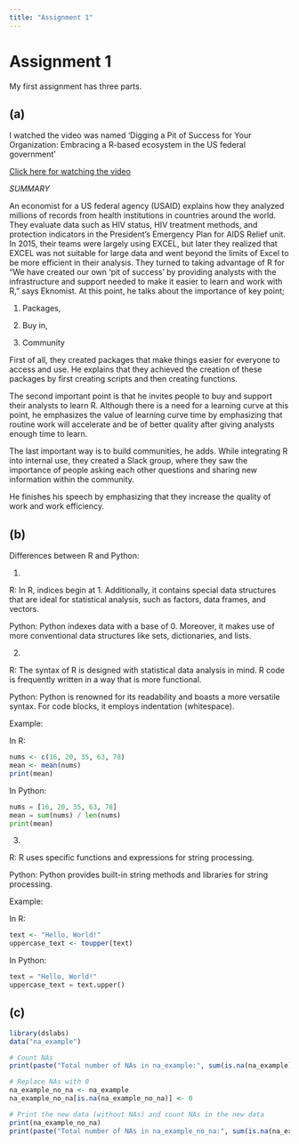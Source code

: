 ```yaml
---
title: "Assignment 1"
---
```


# Assignment 1

My first assignment has three parts.

## (a)

I watched the video was named 'Digging a Pit of Success for Your Organization: Embracing a R-based ecosystem in the US federal government'

[Click here for watching the video](https://www.rstudio.com/conference/2022/talks/leveraging-r-based-ecosystem/)

*SUMMARY*

An economist for a US federal agency (USAID) explains how they analyzed millions of records from health institutions in countries around the world. They evaluate data such as HIV status, HIV treatment methods, and protection indicators in the President's Emergency Plan for AIDS Relief unit. In 2015, their teams were largely using EXCEL, but later they realized that EXCEL was not suitable for large data and went beyond the limits of Excel to be more efficient in their analysis. They turned to taking advantage of R for "We have created our own 'pit of success' by providing analysts with the infrastructure and support needed to make it easier to learn and work with R," says Eknomist. At this point, he talks about the importance of key point;

1. Packages,

2. Buy in,

3. Community

First of all, they created packages that make things easier for everyone to access and use. He explains that they achieved the creation of these packages by first creating scripts and then creating functions.

The second important point is that he invites people to buy and support their analysts to learn R. Although there is a need for a learning curve at this point, he emphasizes the value of learning curve time by emphasizing that routine work will accelerate and be of better quality after giving analysts enough time to learn.

The last important way is to build communities, he adds. While integrating R into internal use, they created a Slack group, where they saw the importance of people asking each other questions and sharing new information within the community.

He finishes his speech by emphasizing that they increase the quality of work and work efficiency.



## (b)

Differences between R and Python:

  1.
  
  R: In R, indices begin at 1. Additionally, it contains special data structures that are ideal for statistical analysis, such as factors, data frames, and vectors.
  
  Python: Python indexes data with a base of 0. Moreover, it makes use of more conventional data structures like sets, dictionaries, and lists. 
  
  2.
  
  R: The syntax of R is designed with statistical data analysis in mind. R code is frequently written in a way that is more functional.
  
  Python: Python is renowned for its readability and boasts a more versatile syntax. For code blocks, it employs indentation (whitespace).
  
  Example:
  
  In R:
  
  ```r
  nums <- c(16, 20, 35, 63, 78)
  mean <- mean(nums)
  print(mean)
  ```
  In Python:
  
  ```py
  nums = [16, 20, 35, 63, 78]
  mean = sum(nums) / len(nums)
  print(mean)
  ```
  
  3.
  
  R: R uses specific functions and expressions for string processing.
  
  Python: Python provides built-in string methods and libraries for string processing.
  
  Example:
  
  In R:
  
  ```r
  text <- "Hello, World!"
  uppercase_text <- toupper(text)
  ```
  
  In Python:
  
  ```py
  text = "Hello, World!"
  uppercase_text = text.upper()
  ```
  
## (c)


```r

library(dslabs)
data("na_example")

# Count NAs
print(paste("Total number of NAs in na_example:", sum(is.na(na_example)), "\n"))

# Replace NAs with 0
na_example_no_na <- na_example
na_example_no_na[is.na(na_example_no_na)] <- 0

# Print the new data (without NAs) and count NAs in the new data
print(na_example_no_na)
print(paste("Total number of NAs in na_example_no_na:", sum(is.na(na_example_no_na))))

```

